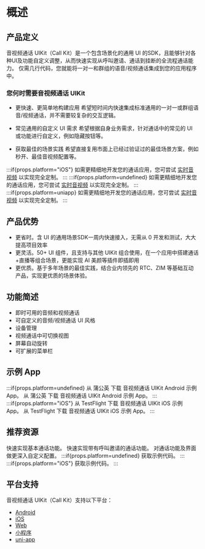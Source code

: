 # 概述

## 产品定义

音视频通话 UIKit（Call Kit）是一个包含场景化的通用 UI 的SDK，且能够针对各种UI及功能自定义调整，从而快速实现从呼叫邀请、通话到挂断的全流程通话能力。
仅需几行代码，您就能将一对一和群组的语音/视频通话集成到您的应用程序中。


### 您何时需要音视频通话 UIKit

- 更快速、更简单地构建应用
希望短时间内快速集成标准通用的一对一或群组语音/视频通话，并不需要较复杂的交互逻辑。

- 常见通用的自定义 UI 需求
希望根据自身业务需求，针对通话中的常见的 UI 或功能进行自定义，例如隐藏按钮等。

- 获取最佳的场景实践
希望直接复用市面上已经过验证过的最佳场景方案，例如秒开、最佳音视频配置等。

:::if{props.platform="iOS"}
如需更精细地开发您的通话应用，您可尝试 [实时音视频](https://doc-zh.zego.im/article/overview?key=ExpressVideoSDK&platform=ios&language=objective-c) 以实现完全定制。
:::
:::if{props.platform=undefined}
如需更精细地开发您的通话应用，您可尝试 [实时音视频](https://doc-zh.zego.im/article/overview?key=ExpressVideoSDK&platform=android&language=Java) 以实现完全定制。
:::
:::if{props.platform=uniapp}
如需更精细地开发您的通话应用，您可尝试 [实时音视频](https://doc-zh.zego.im/article/overview?key=ExpressVideoSDK&platform=uni-app&language=javascript) 以实现完全定制。
:::


## 产品优势
- 更省时。含 UI 的通用场景SDK一周内快速接入，无需从 0 开发和测试，大大提高项目效率
- 更灵活。50+ UI 组件，且支持与其他 UIKit 组合使用，在一个应用中搭建通话+直播等组合场景，更能实现 AI 美颜等插件即插即用
- 更优质。基于多年场景的最佳实践，结合业内领先的 RTC、ZIM 等基础互动产品，实现更优质的场景体验。

## 功能简述

- 即时可用的音频和视频通话
- 可自定义的音频/视频通话 UI 风格
- 设备管理
- 视频通话中可切换视图
- 屏幕自动旋转
- 可扩展的菜单栏

## 示例 App

<CardGroup cols={2}>
:::if{props.platform=undefined}
<Card title="蒲公英（在线呼叫）" href="https://www.pgyer.com/5xYLmvGY" target="_blank">
  从 蒲公英 下载 音视频通话 UIKit Android 示例 App。
</Card>
<Card title="蒲公英（含离线呼叫）" href="https://www.pgyer.com/16af0d71ddb1758354dc55cddb48494e"  target="_blank">
  从 蒲公英 下载 音视频通话 UIKit Android 示例 App。
</Card>
:::
:::if{props.platform="iOS"}
  <Card title="TestFlight（无VoIP）" href="https://testflight.apple.com/join/orQ0uQzj"  target="_blank">
  从 TestFlight 下载 音视频通话 UIKit iOS 示例 App。
</Card>
<Card title="TestFlight（含VoIP）" href="https://testflight.apple.com/join/n558aDbS"  target="_blank">
  从 TestFlight 下载 音视频通话 UIKit iOS 示例 App。
</Card>
:::
</CardGroup>



## 推荐资源

<CardGroup cols={2}>
<Card title="快速开始（基本通话）" href="./Quick%20start.mdx">
快速实现基本通话功能。
</Card>
<Card title="快速开始（包含呼叫邀请）"  href="./Quick%20start%20(with%20call%20invitation).mdx">
快速实现带有呼叫邀请的通话功能。
</Card>
<Card title="自定义通话"  href="./Calling%20config/Overview.mdx">
对通话功能及界面做更深入自定义配置。
</Card>
:::if{props.platform=undefined}
<Card title="示例代码"  href="https://github.com/ZEGOCLOUD/zego_uikit_prebuilt_call_example_android" target="_blank">
获取示例代码。
</Card>
:::
:::if{props.platform="iOS"}
<Card title="示例代码"  href="https://github.com/ZEGOCLOUD/zego_uikit_prebuilt_call_example_ios" target="_blank">
获取示例代码。
</Card>
:::
</CardGroup>

## 平台支持

音视频通话 UIKit（Call Kit）支持以下平台：

- [Android](https://doc-zh.zego.im/callkit-android/overview)
- [iOS](https://doc-zh.zego.im/callkit-ios/overview) 
- [Web](https://doc-zh.zego.im/callkit-web/overview)
- [小程序](https://doc-zh.zego.im/callkit-miniprogram/overview)
- [uni-app](https://doc-zh.zego.im/callkit-uniapp/overview)